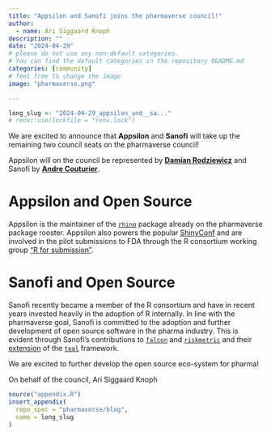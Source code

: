 ```yaml
---
title: "Appsilon and Sanofi joins the pharmaverse council!"
author:
  - name: Ari Siggaard Knoph
description: ""
date: "2024-04-29"
# please do not use any non-default categories.
# You can find the default categories in the repository README.md
categories: [community]
# feel free to change the image
image: "pharmaverse.png"

---
```


<!--------------- typical setup ----------------->

```r
long_slug <- "2024-04-29_appsilon_and__sa..."
# renv::use(lockfile = "renv.lock")
```

<!--------------- post begins here ----------------->

We are excited to announce that **Appsilon** and **Sanofi** will take up the remaining two council seats on the pharmaverse council!

Appsilon will on the council be represented by **[Damian Rodziewicz](https://www.linkedin.com/in/drodziewicz/)** and Sanofi by **[Andre Couturier](https://www.linkedin.com/in/andre-couturier-1800b447/)**.

# Appsilon and Open Source

Appsilon is the maintainer of the [`rhino`](https://appsilon.github.io/rhino/) package already on the pharmaverse package rooster. Appsilon also powers the popular [ShinyConf](https://www.shinyconf.com/) and are involved in the pilot submissions to FDA through the R consortium working group ["R for submission"](https://rconsortium.github.io/submissions-wg/).


# Sanofi and Open Source

Sanofi recently became a member of the R consortium and have in recent years invested heavily in the adoption of R internally. In line with the pharmaverse goal, Sanofi is committed to the adoption and further development of open source software in the pharma industry. This is evident through Sanofi's contributions to [`falcon`](https://pharmaverse.github.io/falcon/) and [`riskmetric`](https://pharmar.github.io/riskmetric/) and their [extension](https://phuse.s3.eu-central-1.amazonaws.com/Archive/2024/Connect/US/Bethesda/PAP_ET10.pdf) of the [`teal`](https://insightsengineering.github.io/teal/latest-tag/) framework.


We are excited to further develop the open source eco-system for pharma!

On behalf of the council,
Ari Siggaard Knoph


<!--------------- appendices go here ----------------->

```r
source("appendix.R")
insert_appendix(
  repo_spec = "pharmaverse/blog",
  name = long_slug
)
```
